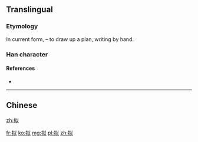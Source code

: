 {{also|擬}}
==Translingual==

===Etymology===
{{Han simp|擬|f=疑|t=以}}

In current form, {{Han compound|手|alt1=扌|t1=hand|以|ls=psc|c1=s|c2=p}} – to draw up a plan, writing by hand.

===Han character===
{{Han char|rn=64|rad=手|as=05|sn=8|four=|canj=手女戈人 (QVIO)}}

====References====
* {{Han ref|kx=0427.161|dkj=11984|hdz=31846.020|uh=62DF|ud=25311}}

----

==Chinese==
{{zh-see|擬}}

[[zh:拟]]

[[fr:拟]]
[[ko:拟]]
[[mg:拟]]
[[pl:拟]]
[[zh:拟]]